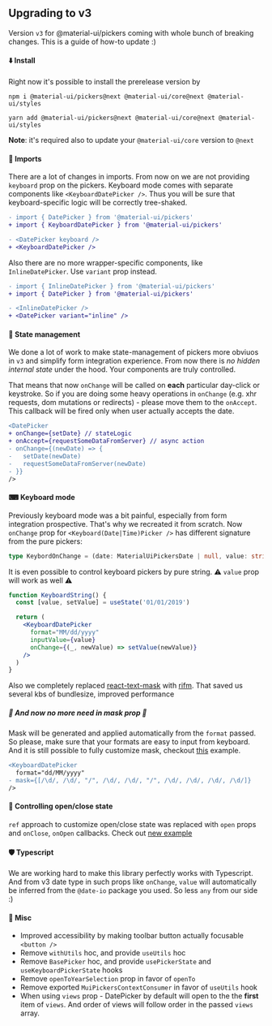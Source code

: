 
<PageMeta title="Updating to v3" />

## Upgrading to v3

Version `v3` for @material-ui/pickers coming with whole bunch of breaking changes. This is a guide of how-to update :)
<Ad />

#### ⬇️ Install
Right now it's possible to install the prerelease version by

```
npm i @material-ui/pickers@next @material-ui/core@next @material-ui/styles

yarn add @material-ui/pickers@next @material-ui/core@next @material-ui/styles
```

**Note**: it's required also to update your `@material-ui/core` version to `@next`


#### 🌚 Imports
There are a lot of changes in imports. From now on we are not providing `keyboard` prop on the pickers.
Keyboard mode comes with separate components like `<KeyboardDatePicker />`.
Thus you will be sure that keyboard-specific logic will be correctly tree-shaked.

```diff
- import { DatePicker } from '@material-ui/pickers'
+ import { KeyboardDatePicker } from '@material-ui/pickers'

- <DatePicker keyboard />
+ <KeyboardDatePicker />
```

Also there are no more wrapper-specific components, like `InlineDatePicker`. Use `variant` prop instead.

```diff
- import { InlineDatePicker } from '@material-ui/pickers'
+ import { DatePicker } from '@material-ui/pickers'

- <InlineDatePicker />
+ <DatePicker variant="inline" />
```

#### 💪 State management

We done a lot of work to make state-management of pickers more obviuos in `v3` and simplify form integration experience.
From now there is *no hidden internal state* under the hood. Your components are truly controlled.

That means that now `onChange` will be called on **each** particular day-click or keystroke.
So if you are doing some heavy operations in `onChange` (e.g. xhr requests, dom mutations or redirects) -
please move them to the `onAccept`. This callback will be fired only when user actually accepts the date.

```diff
<DatePicker
+ onChange={setDate} // stateLogic
+ onAccept={requestSomeDataFromServer} // async action
- onChange={(newDate) => {
-   setDate(newDate)
-   requestSomeDataFromServer(newDate)
- }}
/>
```

#### ⌨ Keyboard mode

Previously keyboard mode was a bit painful, especially from form integration prospective.
That's why we recreated it from scratch.
Now `onChange` prop for `<Keyboard(Date|Time)Picker />` has different signature from the pure pickers:

```ts
type KeybordOnChange = (date: MaterialUiPickersDate | null, value: string | undefined) => void;
```

It is even possible to control keyboard pickers by pure string. ⚠️ `value` prop will work as well ⚠️

```jsx
function KeyboardString() {
  const [value, setValue] = useState('01/01/2019')

  return (
    <KeyboardDatePicker
      format="MM/dd/yyyy"
      inputValue={value}
      onChange={(_, newValue) => setValue(newValue)}
    />
  )
}
```

Also we completely replaced [react-text-mask](https://www.npmjs.com/package/react-text-mask) with [rifm](https://github.com/istarkov/rifm).
That saved us several kbs of bundlesize, improved performance

##### 🎉 And now no more need in mask prop 🎉

Mask will be generated and applied automatically from the `format` passed.
So please, make sure that your formats are easy to input from keyboard.
And it is still possible to fully customize mask, checkout [this](/api/timepicker#keyboard-input) example.


```diff
<KeyboardDatePicker
  format="dd/MM/yyyy"
- mask={[/\d/, /\d/, "/", /\d/, /\d/, "/", /\d/, /\d/, /\d/, /\d/]}
/>
```

#### 🚪 Controlling open/close state

`ref` approach to customize open/close state was replaced with `open` props and `onClose`, `onOpen` callbacks.
Check out [new example](/guides/controlling-programmatically)

#### 🛡 Typescript

We are working hard to make this library perfectly works with Typescript.
And from v3 date type in such props like `onChange`, `value` will automatically be inferred from the `@date-io` package you used.
So less `any` from our side :)

#### 🙈 Misc
- Improved accessibility by making toolbar button actually focusable `<button />`
- Remove `withUtils` hoc, and provide `useUtils` hoc
- Remove `BasePicker` hoc, and provide `usePickerState` and `useKeyboardPickerState` hooks
- Remove `openToYearSelection` prop in favor of `openTo`
- Remove exported `MuiPickersContextConsumer` in favor of `useUtils` hook
- When using `views` prop - DatePicker by default will open to the the **first** item of `views`.
And order of views will follow order in the passed `views` array.
